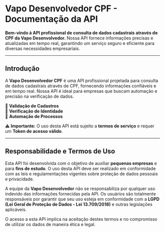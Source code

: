 # Vapo Desenvolvedor CPF - Documentação da API

**Bem-vindo à API profissional de consulta de dados cadastrais através de CPF da Vapo Desenvolvedor.** Nossa API fornece informações precisas e atualizadas em tempo real, garantindo um serviço seguro e eficiente para diversas necessidades empresariais.

---

## Introdução

A **Vapo Desenvolvedor CPF** é uma API profissional projetada para consulta de dados cadastrais através de CPF, fornecendo informações confiáveis e em tempo real. Nossa API é ideal para empresas que buscam automação e precisão na verificação de dados.

🔹 **Validação de Cadastros**  
🔹 **Verificação de Identidade**  
🔹 **Automação de Processos**  

⚠️ **Importante:** O uso desta API está sujeito a **termos de serviço** e requer um **Token de acesso válido**.

---

## Responsabilidade e Termos de Uso

Esta API foi desenvolvida com o objetivo de auxiliar **pequenas empresas** e para **fins de estudo**. O uso desta API deve ser realizado em conformidade com as leis e regulamentações vigentes sobre proteção de dados pessoais e privacidade.

A equipe da **Vapo Desenvolvedor** não se responsabiliza por qualquer uso indevido das informações fornecidas pela API. Os usuários são totalmente responsáveis por garantir que seu uso esteja em conformidade com a **LGPD (Lei Geral de Proteção de Dados - Lei 13.709/2018)** e outras legislações aplicáveis.

O acesso a esta API implica na aceitação destes termos e no compromisso de utilizar os dados de maneira ética e legal.

